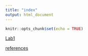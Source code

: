 ```yaml
---
title: "index"
output: html_document
---
```


```r
knitr::opts_chunk$set(echo = TRUE)
```


[Lab1](Lab1_ManyaVivek.html)

[references](paper.html)












